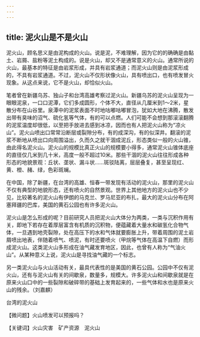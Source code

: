 ```yaml
---
---
---
```

title: 泥火山是不是火山
---




泥火山，顾名思义是由泥构成的火山。说是泥，不难理解，因为它的的确确是由黏土、岩屑、盐粉等泥土构成的。说是火山，却又不是通常意义的火山。通常所说的火山，最基本的特征是由岩浆形成，并具有岩浆通道；而泥火山则是由泥浆形成的，不具有岩浆通道。不过，泥火山不仅形状像火山，具有喷出口，也有喷发冒火现象。从这点来说，它不是火山，却恰似火山。

笔者曾在新疆乌苏、独山子和台湾高雄考察过泥火山。新疆乌苏的泥火山呈现为一眼眼泥泉，一口口泥潭，它们多成圆形，个体不大，直径从几厘米到1～2米，星散分布在山谷里。泉潭中的泥浆表面不时地咕嘟咕嘟冒泡，犹如大地在沸腾，散发出带有臭味的沼气、硫化氢等气体，有的可以点燃。人们可能不会想到那滚滚翻腾的泥浆温度却很低，以至把手放进去感到冰凉，因而也有人把泥火山称为“凉火山”。泥火山喷出口常常沿断层或裂隙分布，有的成深沟，有的似深井。翻滚的泥浆不断地从喷出口向周围溢出，久而久之就干涸成泥丘，形态类似一般的火山锥，由此得名泥火山。泥火山的规模比真正火山的规模要小得多，通常泥火山锥体底座的直径仅几米到几十米，高度一般不超过10米。那些干涸的泥火山往往形成各种形态的地貌景观：丘状、垄状、漏斗状……斑驳陆离，层层叠复，甚至呈现红、黄、橙、赭、绿，色彩斑斓。

在中国，除了新疆，在台湾的高雄、恒春一带发现有活动的泥火山，那里的泥火山不仅有典型的地貌形态，还有喷火的自然景观。世界上其他地方的泥火山也不少见，比较著名的泥火山有伊朗的马克兰、罗马尼亚的布扎，最大的泥火山分布在阿塞拜疆的巴库，美国的黄石公园也有许多泥火山。

泥火山是怎么形成的呢？目前研究人员把泥火山大体分为两类，一类与沉积作用有关，即地下若存在着厚层富含有机质的沉积物，便蕴藏着大量水和碳氢化合物气体，一旦遇到地壳裂隙，处在高压下的水和气体就要膨胀上升，带着周围的泥土岩屑喷出地表，伴随着喷气、喷泥，有时还要喷火（甲烷等气体在高温下自燃）而形成泥火山。这类泥火山多形成在油气藏发育地区，因此，也曾有人称为“气油火山”。从某种意义上说，泥火山是寻找油气藏的一个标志。

另一类泥火山与火山活动有关，最具代表性的是美国的黄石公园。公园中不仅有泥火山，还有与泥火山有关的间歇泉，数量多，规模大。许多泥火山和间歇泉就是在原来火山口中的一些裂隙和破碎带的基础上发育起来的，一些气体和水也是原来火山的残余。（刘嘉麒）

台湾的泥火山





【微问题】火山喷发可以预报吗？

【关键词】火山灾害　矿产资源　泥火山